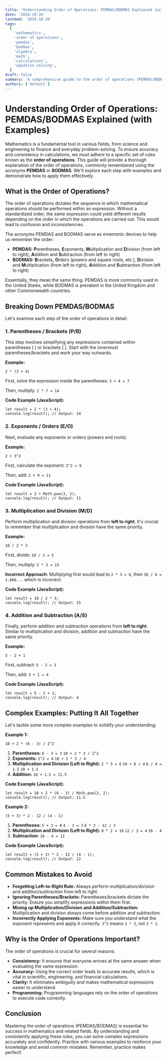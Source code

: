 ```yaml
---
title: 'Understanding Order of Operations: PEMDAS/BODMAS Explained (with Examples)'
date: '2024-10-26'
lastmod: '2024-10-26'
tags:
  [
    'mathematics',
    'order of operations',
    'pemdas',
    'bodmas',
    'algebra',
    'math',
    'calculations',
    'equation solving',
  ]
draft: false
summary: 'A comprehensive guide to the order of operations (PEMDAS/BODMAS) with clear explanations, practical examples, and code snippets to help you solve mathematical expressions correctly.'
authors: ['default']
---
```


# Understanding Order of Operations: PEMDAS/BODMAS Explained (with Examples)

Mathematics is a fundamental tool in various fields, from science and engineering to finance and everyday problem-solving. To ensure accuracy and consistency in calculations, we must adhere to a specific set of rules known as the **order of operations**. This guide will provide a thorough explanation of the order of operations, commonly remembered using the acronyms **PEMDAS** or **BODMAS**. We'll explore each step with examples and demonstrate how to apply them effectively.

## What is the Order of Operations?

The order of operations dictates the sequence in which mathematical operations should be performed within an expression. Without a standardized order, the same expression could yield different results depending on the order in which the operations are carried out. This would lead to confusion and inconsistencies.

The acronyms PEMDAS and BODMAS serve as mnemonic devices to help us remember the order:

- **PEMDAS:** **P**arentheses, **E**xponents, **M**ultiplication and **D**ivision (from left to right), **A**ddition and **S**ubtraction (from left to right)
- **BODMAS:** **B**rackets, **O**rders (powers and square roots, etc.), **D**ivision and **M**ultiplication (from left to right), **A**ddition and **S**ubtraction (from left to right)

Essentially, they mean the same thing. PEMDAS is more commonly used in the United States, while BODMAS is prevalent in the United Kingdom and other Commonwealth countries.

## Breaking Down PEMDAS/BODMAS

Let's examine each step of the order of operations in detail:

### 1. Parentheses / Brackets (P/B)

This step involves simplifying any expressions contained within parentheses ( ) or brackets [ ]. Start with the innermost parentheses/brackets and work your way outwards.

**Example:**

`2 * (3 + 4)`

First, solve the expression inside the parentheses: `3 + 4 = 7`

Then, multiply: `2 * 7 = 14`

**Code Example (JavaScript):**

```plaintext
let result = 2 * (3 + 4);
console.log(result); // Output: 14
```

### 2. Exponents / Orders (E/O)

Next, evaluate any exponents or orders (powers and roots).

**Example:**

`2 + 3^2`

First, calculate the exponent: `3^2 = 9`

Then, add: `2 + 9 = 11`

**Code Example (JavaScript):**

```plaintext
let result = 2 + Math.pow(3, 2);
console.log(result); // Output: 11
```

### 3. Multiplication and Division (M/D)

Perform multiplication and division operations from **left to right**. It's crucial to remember that multiplication and division have the same priority.

**Example:**

`10 / 2 * 3`

First, divide: `10 / 2 = 5`

Then, multiply: `5 * 3 = 15`

**Incorrect Approach:** Multiplying first would lead to `2 * 3 = 6`, then `10 / 6 = 1.666...` which is incorrect.

**Code Example (JavaScript):**

```plaintext
let result = 10 / 2 * 3;
console.log(result); // Output: 15
```

### 4. Addition and Subtraction (A/S)

Finally, perform addition and subtraction operations from **left to right**. Similar to multiplication and division, addition and subtraction have the same priority.

**Example:**

`5 - 2 + 1`

First, subtract: `5 - 2 = 3`

Then, add: `3 + 1 = 4`

**Code Example (JavaScript):**

```plaintext
let result = 5 - 2 + 1;
console.log(result); // Output: 4
```

## Complex Examples: Putting It All Together

Let's tackle some more complex examples to solidify your understanding:

**Example 1:**

`10 + 2 * (6 - 3) / 2^2`

1.  **Parentheses:** `6 - 3 = 3`
    `10 + 2 * 3 / 2^2`
2.  **Exponents:** `2^2 = 4`
    `10 + 2 * 3 / 4`
3.  **Multiplication and Division (Left to Right):**
    `2 * 3 = 6`
    `10 + 6 / 4`
    `6 / 4 = 1.5`
    `10 + 1.5`
4.  **Addition:** `10 + 1.5 = 11.5`

**Code Example (JavaScript):**

```plaintext
let result = 10 + 2 * (6 - 3) / Math.pow(2, 2);
console.log(result); // Output: 11.5
```

**Example 2:**

`(5 + 3) * 2 - 12 / (4 - 1)`

1.  **Parentheses:**
    `5 + 3 = 8`
    `4 - 1 = 3`
    `8 * 2 - 12 / 3`
2.  **Multiplication and Division (Left to Right):**
    `8 * 2 = 16`
    `12 / 3 = 4`
    `16 - 4`
3.  **Subtraction:** `16 - 4 = 12`

**Code Example (JavaScript):**

```plaintext
let result = (5 + 3) * 2 - 12 / (4 - 1);
console.log(result); // Output: 12
```

## Common Mistakes to Avoid

- **Forgetting Left-to-Right Rule:** Always perform multiplication/division and addition/subtraction from left to right.
- **Ignoring Parentheses/Brackets:** Parentheses/brackets dictate the priority. Ensure you simplify expressions within them first.
- **Mixing up Multiplication/Division and Addition/Subtraction:** Multiplication and division always come before addition and subtraction.
- **Incorrectly Applying Exponents:** Make sure you understand what the exponent represents and apply it correctly. `3^2` means `3 * 3`, not `3 * 2`.

## Why is the Order of Operations Important?

The order of operations is crucial for several reasons:

- **Consistency:** It ensures that everyone arrives at the same answer when evaluating the same expression.
- **Accuracy:** Using the correct order leads to accurate results, which is vital in scientific, engineering, and financial calculations.
- **Clarity:** It eliminates ambiguity and makes mathematical expressions easier to understand.
- **Programming:** Programming languages rely on the order of operations to execute code correctly.

## Conclusion

Mastering the order of operations (PEMDAS/BODMAS) is essential for success in mathematics and related fields. By understanding and consistently applying these rules, you can solve complex expressions accurately and confidently. Practice with various examples to reinforce your knowledge and avoid common mistakes. Remember, practice makes perfect!
